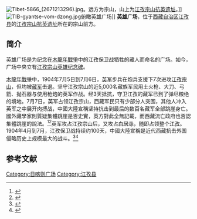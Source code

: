[[File:Tibet-5866_(2671213296).jpg|thumb]]。远方为宗山，山上为[[江孜宗山抗英遗址|江孜宗山抗英遗址]]。]]
[[File:TIB-gyantse-vom-dzong.jpg|thumb]]俯瞰英雄广场]]
'''英雄广场'''，位于[[西藏自治区|西藏自治区]][[江孜县|江孜县]]的[[江孜宗山抗英遗址|江孜宗山抗英遗址]]所在的宗山前方。

==简介==
英雄广场是为纪念在[[英国侵藏战争|木龍年戰爭]]中的江孜保卫战牺牲的藏人而命名的广场。如今，广场中央立有[[江孜宗山英雄纪念碑|江孜宗山英雄纪念碑]]。

[[英国侵藏战争|木龍年戰爭]]中，1904年7月5日到7月6日，[[英军|英军]]步兵在炮兵支援下7次进攻[[江孜宗山抗英遗址|江孜宗山]]，但均被[[藏軍_(清朝)|藏军]]击退。坚守江孜宗山的近5,000名藏族军民用土火枪、大刀、弓箭、抛石器与使用枪炮的英军作战。经3天抵抗，守卫江孜的藏军已到了弹尽粮绝的境地。7月7日，英军占领江孜宗山，西藏军民只有少部分人突围，其他人冲入英军之中展开肉搏战，中國大陸宣稱坚持抗击到最后的数百名藏军全部跳崖身亡。國外藏學家則質疑集體跳崖是否史實，英方對此全無記載，而西藏流亡政府也否認集體跳崖的說法。<ref>{{cite journal|last=Barnett|first=Robert|year=2012年|title=''Younghusband Redux: Chinese Dramatisations of the British Invasion of Tibet''|url=http://booksandjournals.brillonline.com/content/journals/10.1163/22105018-990123786|journal=Inner Asia|volume=14|pages=202-203頁|doi=10.1163/22105018-990123786|access-date=2017-10-16|archive-date=2018-06-13|archive-url=https://web.archive.org/web/20180613043914/http://booksandjournals.brillonline.com/content/journals/10.1163/22105018-990123786|dead-url=no}}{{en}}</ref><ref>{{Cite journal|url=https://timmyatt.files.wordpress.com/2011/03/myatt-dsena-2008.pdf|format=PDF|title=''Recounting the Past? The Contest between British Historical and New Chinese Interpretations of the Younghusband Mission to Tibet of 1904''|journal=International Journal of the Humanities|year=2009年|volume=6|issue=9|page=111-115頁|author1=Tim Myatt|author2=Peter D'Sena|access-date=2017-10-16|archive-date=2017-10-13|archive-url=https://web.archive.org/web/20171013120423/https://timmyatt.files.wordpress.com/2011/03/myatt-dsena-2008.pdf|dead-url=yes}}{{en}}</ref>英军攻占江孜宗山后，又攻占[[白居寺|白居寺]]，随即占领整个[[江孜|江孜]]。1904年4月到7月，江孜保卫战持续约100天，中國大陸宣稱是近代西藏抗击外国侵略历史上规模最大的战斗。<ref name=wangyi>{{Cite web |url=http://news.163.com/05/0304/13/1E0JLN1200011247.html |title=英国两次武装入侵西藏 曾对藏军进行大屠杀，网易，2005-03-04 |access-date=2013-08-15 |archive-url=https://web.archive.org/web/20140202202528/http://news.163.com/05/0304/13/1E0JLN1200011247.html |archive-date=2014-02-02 |dead-url=yes }}</ref><ref name=rmw>{{Cite web |url=http://www.people.com.cn/GB/paper39/13215/1185294.html |title=百年沧桑“红河谷”，人民网，2004年10月22日 |accessdate=2013年8月15日 |archive-date=2016年3月4日 |archive-url=https://web.archive.org/web/20160304233447/http://www.people.com.cn/GB/paper39/13215/1185294.html |dead-url=no }}</ref>

==参考文献==
{{reflist}}

{{日喀则地标}}
[[Category:日喀则广场|Category:日喀则广场]]
[[Category:江孜县|Category:江孜县]]